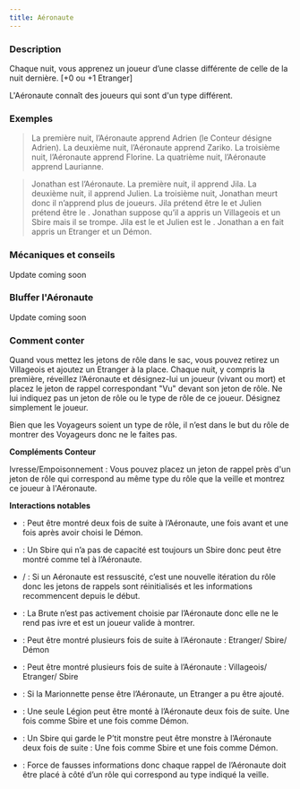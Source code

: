 ```yaml
---
title: Aéronaute
---
```



<Role AERONAUTE header />

### Description

Chaque nuit, vous apprenez un joueur d’une classe différente de celle de la nuit dernière. [+0 ou +1 Etranger] 

L'Aéronaute connaît des joueurs qui sont d'un type différent.

### Exemples 

> La première nuit, l’Aéronaute apprend Adrien (le Conteur désigne Adrien). La deuxième nuit, l’Aéronaute apprend Zariko. La troisième nuit, l’Aéronaute apprend Florine. La quatrième nuit, l’Aéronaute apprend Laurianne.

> Jonathan est l’Aéronaute. La première nuit, il apprend Jila. La deuxième nuit, il apprend Julien. La troisième nuit, Jonathan meurt donc il n’apprend plus de joueurs. Jila prétend être le <Role MOINE /> et Julien prétend être le <Role GOBELIN />. Jonathan suppose qu’il a appris un Villageois et un Sbire mais il se trompe. Jila est le <Role LUNATIQUE /> et Julien est le <Role LEVIATHAN />. Jonathan a en fait appris un Etranger et un Démon.

### Mécaniques et conseils

Update coming soon

### Bluffer l'Aéronaute

Update coming soon

### Comment conter

Quand vous mettez les jetons de rôle dans le sac, vous pouvez retirez un Villageois et ajoutez un Etranger à la place. Chaque nuit, y compris la première, réveillez l’Aéronaute et désignez-lui un joueur (vivant ou mort) et placez le jeton de rappel correspondant "Vu" devant son jeton de rôle. Ne lui indiquez pas un jeton de rôle ou le type de rôle de ce joueur. Désignez simplement le joueur.

Bien que les Voyageurs soient un type de rôle, il n’est dans le but du rôle de montrer des Voyageurs donc ne le faites pas.

**Compléments Conteur**

Ivresse/Empoisonnement : Vous pouvez placez un jeton de rappel près d'un jeton de rôle qui correspond au même type du rôle que la veille et montrez ce joueur à l'Aéronaute.

**Interactions notables**

- <Role CHARMEUR_DE_SERPENT /> : Peut être montré deux fois de suite à l’Aéronaute, une fois avant et une fois après avoir choisi le Démon. 

- <Role PREDICATEUR /> : Un Sbire qui n’a pas de capacité est toujours un Sbire donc peut être montré comme tel à l’Aéronaute.

- <Role PROFESSEUR /> / <Role SHABALOTH /> : Si un Aéronaute est ressuscité, c’est une nouvelle itération du rôle donc les jetons de rappels sont réinitialisés et les informations recommencent depuis le début.

- <Role BRUTE /> : La Brute n’est pas activement choisie par l’Aéronaute donc elle ne le rend pas ivre et est un joueur valide à montrer.

- <Role RECLUS /> : Peut être montré plusieurs fois de suite à l’Aéronaute : Etranger/ Sbire/ Démon

- <Role ESPION /> : Peut être montré plusieurs fois de suite à l’Aéronaute : Villageois/ Etranger/ Sbire

- <Role MARIONNETTE /> : Si la Marionnette pense être l’Aéronaute, un Etranger a pu être ajouté.

- <Role LEGION /> : Une seule Légion peut être monté à l’Aéronaute deux fois de suite. Une fois comme Sbire et une fois comme Démon.

- <Role P_TIT_MONSTRE /> : Un Sbire qui garde le P’tit monstre peut être monstre à l’Aéronaute deux fois de suite : Une fois comme Sbire et une fois comme Démon.

- <Role VORTOX /> : Force de fausses informations donc chaque rappel de l’Aéronaute doit être placé à côté d’un rôle qui correspond au type indiqué la veille.

